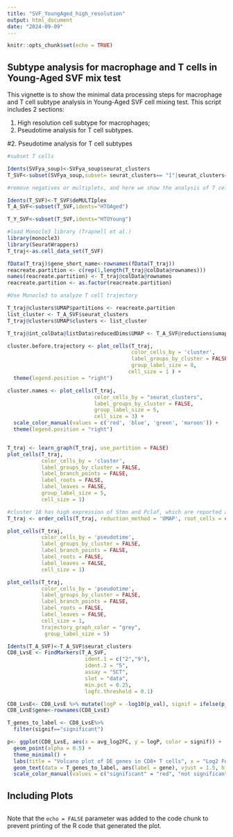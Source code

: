 ```yaml
---
title: "SVF_YoungAged_high_resolution"
output: html_document
date: "2024-09-09"
---
```


```r
knitr::opts_chunk$set(echo = TRUE)
```

## Subtype analysis for macrophage and T cells in Young-Aged SVF mix test 

This vignette is to show the minimal data processing steps for macrophage and T cell subtype analysis in Young-Aged SVF cell mixing test. This script includes 2 sections: \

1. High resolution cell subtype for macrophages;\ 
2. Pseudotime analysis for T cell subtypes. 

#2. Pseudotime analysis for T cell subtypes 
```r

#subset T cells 

Idents(SVFya_soup)<-SVFya_soup$seurat_clusters
T_SVF<-subset(SVFya_soup,subset= seurat_clusters== "1"|seurat_clusters== "2"|seurat_clusters== "5"|seurat_clusters== "9"|seurat_clusters== "18")

#remove negatives or multiplets, and here we show the analysis of T cells from aged group

Idents(T_SVF)<-T_SVF$deMULTIplex
T_A_SVF<-subset(T_SVF,idents="HTOAged")

T_Y_SVF<-subset(T_SVF,idents="HTOYoung")

#load Monocle3 library (Trapnell et al.)
library(monocle3)
library(SeuratWrappers)
T_traj<-as.cell_data_set(T_SVF) 

fData(T_traj)$gene_short_name<-rownames(fData(T_traj))
reacreate.partition <- c(rep(1,length(T_traj@colData@rownames)))
names(reacreate.partition) <- T_traj@colData@rownames
reacreate.partition <- as.factor(reacreate.partition)

#Use Monocle3 to analyze T cell trajectory

T_traj@clusters$UMAP$partitions <- reacreate.partition
list_cluster <- T_A_SVF$seurat_clusters
T_traj@clusters$UMAP$clusters <- list_cluster

T_traj@int_colData@listData$reducedDims$UMAP <- T_A_SVF@reductions$umap@cell.embeddings

cluster.before.trajectory <- plot_cells(T_traj,
                                        color_cells_by = 'cluster',
                                        label_groups_by_cluster = FALSE,
                                        group_label_size = 8,
                                       cell_size = 1 ) +
  theme(legend.position = "right")

cluster.names <- plot_cells(T_traj,
                            color_cells_by = "seurat_clusters",
                            label_groups_by_cluster = FALSE,
                            group_label_size = 5,
                            cell_size = 3) +
  scale_color_manual(values = c('red', 'blue', 'green', 'maroon')) +
  theme(legend.position = "right")


T_traj <- learn_graph(T_traj, use_partition = FALSE)
plot_cells(T_traj,
           color_cells_by = 'cluster',
           label_groups_by_cluster = FALSE,
           label_branch_points = FALSE,
           label_roots = FALSE,
           label_leaves = FALSE,
           group_label_size = 5,
           cell_size = 1)

#cluster 18 has high expression of Stmn and Pclaf, which are reported as cycling T cell features (Cottam et al.)
T_traj <- order_cells(T_traj, reduction_method = 'UMAP', root_cells = colnames(T_traj[,clusters(T_traj) == '18']))

plot_cells(T_traj,
           color_cells_by = 'pseudotime',
           label_groups_by_cluster = FALSE,
           label_branch_points = FALSE,
           label_roots = FALSE,
           label_leaves = FALSE,
           cell_size = 1)

plot_cells(T_traj,
           color_cells_by = 'pseudotime',
           label_groups_by_cluster = FALSE,
           label_branch_points = FALSE,
           label_roots = FALSE,
           label_leaves = FALSE,
           cell_size = 1,
           trajectory_graph_color = "grey",
            group_label_size = 5) 

Idents(T_A_SVF)<-T_A_SVF$seurat_clusters
CD8_LvsE <- FindMarkers(T_A_SVF, 
                         ident.1 = c("2","9"), 
                         ident.2 = "5",
                         assay = "SCT", 
                         slot = "data",
                         min.pct = 0.25, 
                         logfc.threshold = 0.1)

CD8_LvsE<- CD8_LvsE %>% mutate(logP = -log10(p_val), signif = ifelse(p_val < 0.01 & abs(avg_log2FC)>1, "significant", "not significant"))
CD8_LvsE$gene<-rownames(CD8_LvsE)

T_genes_to_label <- CD8_LvsE%>% 
  filter(signif=="significant")

p<- ggplot(CD8_LvsE, aes(x = avg_log2FC, y = logP, color = signif)) +
  geom_point(alpha = 0.5) +
  theme_minimal() +
  labs(title = "Volcano plot of DE genes in CD8+ T cells", x = "Log2 Fold Change", y = "-Log10 p-value") +
  geom_text(data = T_genes_to_label, aes(label = gene), vjust = 1.5, hjust = 0.5, check_overlap = TRUE, size = 3) +
  scale_color_manual(values = c("significant" = "red", "not significant" = "black")) 


```

## Including Plots


```r


```

Note that the `echo = FALSE` parameter was added to the code chunk to prevent printing of the R code that generated the plot.
